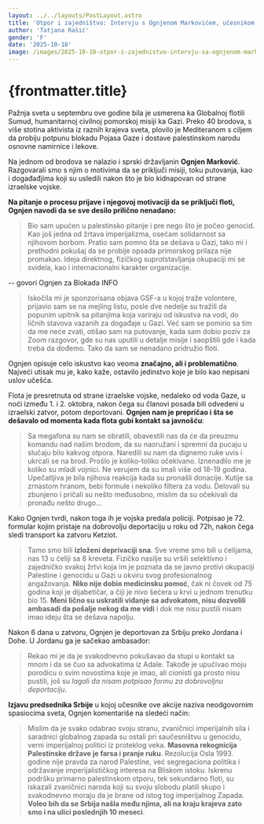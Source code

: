```yaml
---
layout: ../../layouts/PostLayout.astro
title: 'Otpor i zajedništvo: Intervju s Ognjenom Markovićem, učesnikom flotile Sumud'
author: 'Tatjana Rašić'
gender: 'F'
date: '2025-10-18'
image: /images/2025-10-18-otpor-i-zajednistvo-intervju-sa-ognjenom-markovicem/0.jpeg
---
```



# {frontmatter.title}

Pažnja sveta u septembru ove godine bila je usmerena ka Globalnoj flotili Sumud, humanitarnoj civilnoj pomorskoj misiji ka Gazi. Preko 40 brodova, s više stotina aktivista iz raznih krajeva sveta, plovilo je Mediteranom s ciljem da probiju potpunu blokadu Pojasa Gaze i dostave palestinskom narodu osnovne namirnice i lekove.

Na jednom od brodova se nalazio i sprski državljanin **Ognjen Marković**. Razgovarali smo s njim o motivima da se priključi misiji, toku putovanja, kao i događađjima koji su usledili nakon što je bio kidnapovan od strane izraelske vojske.

**Na pitanje o procesu prijave i njegovoj motivaciji da se priključi floti, Ognjen navodi da se sve desilo prilično nenadano:**

> Bio sam upućen u palestinsko pitanje i pre nego što je počeo genocid. Kao još jedna od žrtava imperijalizma, osećam solidarnost sa njihovom borbom. Pratio sam pomno šta se dešava u Gazi, tako mi i prethodni pokušaj da se probije opsada primorskog prilaza nije promakao. Ideja direktnog, fizičkog suprotstavljanja okupaciji mi se svidela, kao i internacionalni karakter organizacije.

-- govori Ognjen za Blokada INFO

> Iskočila mi je sponzorisana objava GSF-a u kojoj traže volontere, prijavio sam se na mejling listu, posle dve nedelje su tražili da popunim upitnik sa pitanjima koja variraju od iskustva na vodi, do ličnih stavova vazanih za događaje u Gazi. Već sam se pomirio sa tim da me neće zvati, otišao sam na putovanje, kada sam dobio poziv za Zoom razgovor, gde su nas uputili u detalje misije i saopštili gde i kada treba da dođemo. Tako da sam se nenadano pridružio floti.

Ognjen opisuje celo iskustvo kao veoma **značajno, ali i problematično**. Najveći utisak mu je, kako kaže, ostavilo jedinstvo koje je bilo kao nepisani uslov učešća.

Flota je presretnuta od strane izraelske vojske, nedaleko od voda Gaze, u noći između 1. i 2. oktobra, nakon čega su članovi posada bili odvedeni u izraelski zatvor, potom deportovani. **Ognjen nam je prepričao i šta se dešavalo od momenta kada flota gubi kontakt sa javnošću**:

> Sa megafona su nam se obratili, obavestili nas da će da preuzmu komandu nad našim brodom, da su naoružani i spremni da pucaju u slučaju bilo kakvog otpora. Naredili su nam da dignemo ruke uvis i ukrcali se na brod. Prošlo je koliko-toliko očekivano. Iznenadilo me je koliko su mladi vojnici. Ne verujem da su imali više od 18-19 godina. Upečatljiva je bila njihova reakcija kada su pronašli donacije. Kutije sa zrnastom hranom, bebi formule i nekoliko filtera za vodu. Delovali su zbunjeno i pričali su nešto međusobno, mislim da su očekivali da pronađu nešto drugo…

Kako Ognjen tvrdi, nakon toga ih je vojska predala policiji. Potpisao je 72. formular kojim pristaje na dobrovolju deportaciju u roku od 72h, nakon čega sledi transport ka zatvoru Ketziot.

> Tamo smo bili **izloženi deprivaciji sna**. Sve vreme smo bili u ćelijama, nas 13 u ćeliji sa 8 kreveta. Fizičko nasilje su vršili selektivno i zajedničko svakoj žrtvi koja im je poznata da se javno protivi okupaciji Palestine i genocidu u Gazi u okviru svog profesionalnog angažovanja. **Niko nije dobio medicinsku pomoć**, čak ni čovek od 75 godina koji je dijabetičar, a čiji je nivo šećera u krvi u jednom trenutku bio 15. **Meni lično su uskratili viđanje sa advokatom, nisu dozvolili ambasadi da pošalje nekog da me vidi** i dok me nisu pustili nisam imao ideju šta se dešava napolju.

Nakon 6 dana u zatvoru, Ognjen je deportovan za Srbiju preko Jordana i Dohe. U Jordanu ga je sačekao ambasador:

> Rekao mi je da je svakodnevno pokušavao da stupi u kontakt sa mnom i da se čuo sa advokatima iz Adale. Takođe je upućivao moju porodicu o svim novostima koje je imao, ali cionisti ga prosto nisu pustili, još su *lagali da nisam potpisao formu za dobrovoljnu deportaciju*.

**Izjavu predsednika Srbije** u kojoj učesnike ove akcije naziva neodgovornim spasiocima sveta, Ognjen komentariše na sledeći način:

> Mislim da je svako odabrao svoju stranu, zvaničnici imperijalnih sila i saradnici globalnog zapada su ostali pri saučesništvu u genocidu, verni imperijalnoj politici iz proteklog veka. **Masovna rekognicija Palestinske države je farsa i pranje ruku**. Rezolucija Osla 1993. godine nije pravda za narod Palestine, već segregaciona politika i održavanje imperijalističkog interesa na Bliskom istoku. Iskrenu podršku primarno palestinskom otporu, tek sekundarno floti, su iskazali zvaničnici naroda koji su svoju slobodu platili skupo i svakodnevno moraju da je brane od istog tog imperijalnog Zapada. **Voleo bih da se Srbija našla među njima, ali na kraju krajeva zato smo i na ulici poslednjih 10 meseci**.
